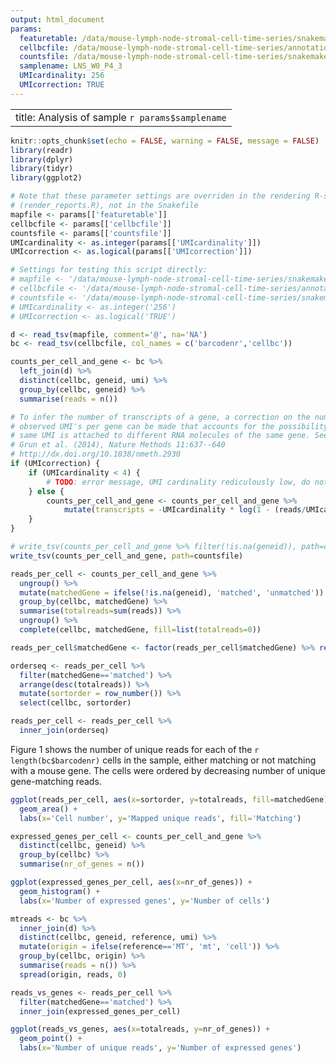 ```yaml
---
output: html_document
params:
  featuretable: /data/mouse-lymph-node-stromal-cell-time-series/snakemake_temporary_files/mapping/mouse-grcm38/LNS2_1/HqFeatureCounts.tsv
  cellbcfile: /data/mouse-lymph-node-stromal-cell-time-series/annotations_common/celseq_barcodes.192.txt
  countsfile: /data/mouse-lymph-node-stromal-cell-time-series/snakemake_temporary_files/mapping/mouse-grcm38/LNS2_1/counts.tsv
  samplename: LNS_W0_P4_3
  UMIcardinality: 256
  UMIcorrection: TRUE
---
```


---
title: Analysis of sample `r params$samplename`
---

```r
knitr::opts_chunk$set(echo = FALSE, warning = FALSE, message = FALSE)
library(readr)
library(dplyr)
library(tidyr)
library(ggplot2)
```

```r
# Note that these parameter settings are overriden in the rendering R-script 
# (render_reports.R), not in the Snakefile
mapfile <- params[['featuretable']]
cellbcfile <- params[['cellbcfile']]
countsfile <- params[['countsfile']]
UMIcardinality <- as.integer(params[['UMIcardinality']])
UMIcorrection <- as.logical(params[['UMIcorrection']])

# Settings for testing this script directly:
# mapfile <- '/data/mouse-lymph-node-stromal-cell-time-series/snakemake_temporary_files/mapping/mouse-grcm38/LNS2_1/HqFeatureCounts.tsv'
# cellbcfile <- '/data/mouse-lymph-node-stromal-cell-time-series/annotations_common/celseq_barcodes.192.txt'
# countsfile <- '/data/mouse-lymph-node-stromal-cell-time-series/snakemake_temporary_files/mapping/mouse-grcm38/LNS2_1/counts.tsv'
# UMIcardinality <- as.integer('256')
# UMIcorrection <- as.logical('TRUE')

d <- read_tsv(mapfile, comment='@', na='NA')
bc <- read_tsv(cellbcfile, col_names = c('barcodenr','cellbc'))
```

```r
counts_per_cell_and_gene <- bc %>%
  left_join(d) %>%
  distinct(cellbc, geneid, umi) %>%
  group_by(cellbc, geneid) %>%
  summarise(reads = n())

# To infer the number of transcripts of a gene, a correction on the number of 
# observed UMI's per gene can be made that accounts for the possibility that the
# same UMI is attached to different RNA molecules of the same gene. See eq. 3 in
# Grun et al. (2014), Nature Methods 11:637--640 
# http://dx.doi.org/10.1038/nmeth.2930
if (UMIcorrection) {
    if (UMIcardinality < 4) {
        # TODO: error message, UMI cardinality rediculously low, do nothing
    } else {
        counts_per_cell_and_gene <- counts_per_cell_and_gene %>%
            mutate(transcripts = -UMIcardinality * log(1 - (reads/UMIcardinality)))
    }
}

# write_tsv(counts_per_cell_and_gene %>% filter(!is.na(geneid)), path=countsfile)
write_tsv(counts_per_cell_and_gene, path=countsfile)

```

```r
reads_per_cell <- counts_per_cell_and_gene %>%
  ungroup() %>%
  mutate(matchedGene = ifelse(!is.na(geneid), 'matched', 'unmatched')) %>%
  group_by(cellbc, matchedGene) %>%
  summarise(totalreads=sum(reads)) %>%
  ungroup() %>%
  complete(cellbc, matchedGene, fill=list(totalreads=0))

reads_per_cell$matchedGene <- factor(reads_per_cell$matchedGene) %>% relevel('unmatched')

orderseq <- reads_per_cell %>% 
  filter(matchedGene=='matched') %>%
  arrange(desc(totalreads)) %>%
  mutate(sortorder = row_number()) %>% 
  select(cellbc, sortorder)

reads_per_cell <- reads_per_cell %>% 
  inner_join(orderseq)
```

Figure 1 shows the number of unique reads for each of the `r length(bc$barcodenr)` cells in the sample, either matching or not matching with a mouse gene. The cells were ordered by decreasing number of unique gene-matching reads.  

```r
ggplot(reads_per_cell, aes(x=sortorder, y=totalreads, fill=matchedGene)) +
  geom_area() + 
  labs(x='Cell number', y='Mapped unique reads', fill='Matching') 
```

```r
expressed_genes_per_cell <- counts_per_cell_and_gene %>%
  distinct(cellbc, geneid) %>%
  group_by(cellbc) %>%
  summarise(nr_of_genes = n())

ggplot(expressed_genes_per_cell, aes(x=nr_of_genes)) + 
  geom_histogram() +
  labs(x='Number of expressed genes', y='Number of cells')
```

```r
mtreads <- bc %>% 
  inner_join(d) %>%
  distinct(cellbc, geneid, reference, umi) %>%
  mutate(origin = ifelse(reference=='MT', 'mt', 'cell')) %>%
  group_by(cellbc, origin) %>%
  summarise(reads = n()) %>%
  spread(origin, reads, 0)
```


```r
reads_vs_genes <- reads_per_cell %>%
  filter(matchedGene=='matched') %>%
  inner_join(expressed_genes_per_cell)

ggplot(reads_vs_genes, aes(x=totalreads, y=nr_of_genes)) +
  geom_point() + 
  labs(x='Number of unique reads', y='Number of expressed genes')
```


<!-- # number of reads mapping to a gene but missed because of invalid cell barcode -->
<!-- # reads_per_cat <- d %>% -->
<!-- #   filter(!is.na(geneid)) %>% -->
<!-- #   left_join(bc) %>% -->
<!-- #   mutate(hasCellBC = ifelse(!is.na(barcodenr), 'yes', 'no')) %>% -->
<!-- #   group_by(hasCellBC) %>% -->
<!-- #   summarise(totalReads = n()) -->
<!-- #    -->
<!-- # ``` -->
<!-- # ```{r} -->
<!-- # disttable <- counts_per_cell_and_gene %>%  -->
<!-- #   spread(cellbc, reads, 0) -->
<!-- #  -->
